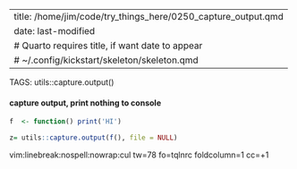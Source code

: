 
---
title: /home/jim/code/try_things_here/0250_capture_output.qmd 
date: last-modified
# Quarto requires title, if want date to appear
# ~/.config/kickstart/skeleton/skeleton.qmd
---
TAGS:   utils::capture.output()

####  capture output, print nothing to console
```r
f  <- function() print('HI')

z= utils::capture.output(f(), file = NULL)
```


vim:linebreak:nospell:nowrap:cul tw=78 fo=tqlnrc foldcolumn=1 cc=+1
